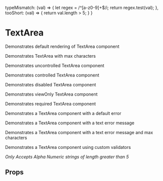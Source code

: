 

  typeMismatch: (val) => {
    let regex = /^[a-z0-9]+$/i;
    return regex.test(val);
  }, 
  tooShort: (val) => {
    return val.length > 5;
  }
}

<Meta of={TextAreaStories} />

# TextArea

Demonstrates default rendering of TextArea component

<Preview>
  <Story of={TextAreaStories.Default} />
</Preview>

Demonstrates TextArea with max characters

<Preview>
  <Story of={TextAreaStories.MaxCharacters} />
</Preview>

Demonstrates uncontrolled TextArea component

<Preview>
  <Story of={TextAreaStories.Uncontrolled} />
</Preview>

Demonstrates controlled TextArea component

<Preview>
  <Story of={TextAreaStories.Controlled} />
</Preview>

Demonstrates disabled TextArea component

<Preview>
  <Story of={TextAreaStories.Disabled} />
</Preview>

Demonstrates viewOnly TextArea component

<Preview>
  <Story of={TextAreaStories.ViewOnly} />
</Preview>

Demonstrates required TextArea component

<Preview>
  <Story of={TextAreaStories.Required} />
</Preview>

Demonstrates a TextArea component with a default error

<Preview>
  <Story of={TextAreaStories.DefaultError} />
</Preview>

Demonstrates a TextArea component with a text error message

<Preview>
  <Story of={TextAreaStories.TextError} />
</Preview>

Demonstrates a TextArea component with a text error message and max characters

<Preview>
  <Story of={TextAreaStories.ErrorAndMaxCharacters} />
</Preview>

Demonstrates a TextArea component using custom validators

*Only Accepts Alpha Numeric strings of length greater than 5*

<Preview>
  <Story of={TextAreaStories.Validator} />
</Preview>

## Props

<ArgsTable of={TextArea} />
